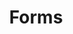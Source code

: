 ---
title: "Forms"
description: A guide to configuring and customizing your Shopper installation.
---